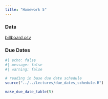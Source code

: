 ```yaml
---
title: "Homework 5"
---
```


### Data
[billboard.csv](../../Lectures/Lecture5/data/billboard.csv)

### Due Dates

```r
#| echo: false
#| message: false
#| warning: false

# reading in base due date schedule
source("../../Lectures/due_dates_schedule.R")

make_due_date_table(5)
```